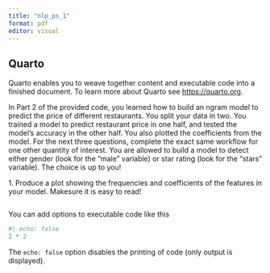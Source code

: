 ```yaml
---
title: "nlp_ps_1"
format: pdf
editor: visual
---
```


## Quarto

Quarto enables you to weave together content and executable code into a finished document. To learn more about Quarto see <https://quarto.org>.

In Part 2 of the provided code, you learned how to build an ngram model to predict the price of different restaurants. You split your data in two. You trained a model to predict restaurant price in one half, and tested the model's accuracy in the other half. You also plotted the coefficients from the model. For the next three questions, complete the exact same workflow for one other quantity of interest. You are allowed to build a model to detect either gender (look for the "male" variable) or star rating (look for the "stars" variable). The choice is up to you!

1\. Produce a plot showing the frequencies and coefficients of the features in your model. Makesure it is easy to read!

```r

```

You can add options to executable code like this

```r
#| echo: false
2 * 2
```

The `echo: false` option disables the printing of code (only output is displayed).
